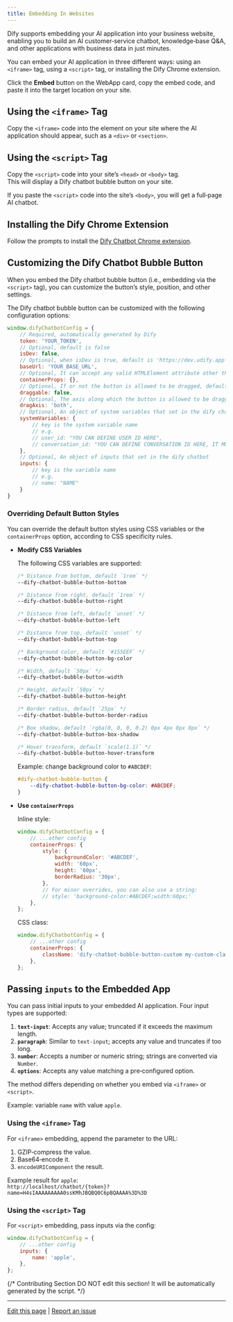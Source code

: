 ```yaml
---
title: Embedding In Websites
---
```


Dify supports embedding your AI application into your business website, enabling you to build an AI customer‑service chatbot, knowledge‑base Q&A, and other applications with business data in just minutes.

You can embed your AI application in three different ways: using an `<iframe>` tag, using a `<script>` tag, or installing the Dify Chrome extension.

Click the **Embed** button on the WebApp card, copy the embed code, and paste it into the target location on your site.

## Using the `<iframe>` Tag

Copy the `<iframe>` code into the element on your site where the AI application should appear, such as a `<div>` or `<section>`.

## Using the `<script>` Tag

Copy the `<script>` code into your site’s `<head>` or `<body>` tag.  
This will display a Dify chatbot bubble button on your site.

If you paste the `<script>` code into the site’s `<body>`, you will get a full‑page AI chatbot.

## Installing the Dify Chrome Extension

Follow the prompts to install the [Dify Chatbot Chrome extension](https://chromewebstore.google.com/detail/dify-chatbot/ceehdapohffmjmkdcifjofadiaoeggaf).

## Customizing the Dify Chatbot Bubble Button

When you embed the Dify chatbot bubble button (i.e., embedding via the `<script>` tag), you can customize the button’s style, position, and other settings.

The Dify chatbot bubble button can be customized with the following configuration options:

```javascript
window.difyChatbotConfig = {
    // Required, automatically generated by Dify
    token: 'YOUR_TOKEN',
    // Optional, default is false
    isDev: false,
    // Optional, when isDev is true, default is 'https://dev.udify.app', otherwise default is 'https://udify.app'
    baseUrl: 'YOUR_BASE_URL',
    // Optional, It can accept any valid HTMLElement attribute other than `id`, such as `style`, `className`, etc
    containerProps: {},
    // Optional, If or not the button is allowed to be dragged, default is `false`
    draggable: false,
    // Optional, The axis along which the button is allowed to be dragged, default is `both`, can be `x`, `y`, `both`
    dragAxis: 'both',
    // Optional, An object of system variables that set in the dify chatbot
    systemVariables: {
        // key is the system variable name
        // e.g.
        // user_id: "YOU CAN DEFINE USER ID HERE",
        // conversation_id: "YOU CAN DEFINE CONVERSATION ID HERE, IT MUST BE A VALID UUID"
    },
    // Optional, An object of inputs that set in the dify chatbot
    inputs: {
        // key is the variable name
        // e.g.
        // name: "NAME"
    }
}
```

### Overriding Default Button Styles

You can override the default button styles using CSS variables or the `containerProps` option, according to CSS specificity rules.

* **Modify CSS Variables**

  The following CSS variables are supported:

  ```css
  /* Distance from bottom, default `1rem` */
  --dify-chatbot-bubble-button-bottom

  /* Distance from right, default `1rem` */
  --dify-chatbot-bubble-button-right

  /* Distance from left, default `unset` */
  --dify-chatbot-bubble-button-left

  /* Distance from top, default `unset` */
  --dify-chatbot-bubble-button-top

  /* Background color, default `#155EEF` */
  --dify-chatbot-bubble-button-bg-color

  /* Width, default `50px` */
  --dify-chatbot-bubble-button-width

  /* Height, default `50px` */
  --dify-chatbot-bubble-button-height

  /* Border radius, default `25px` */
  --dify-chatbot-bubble-button-border-radius

  /* Box shadow, default `rgba(0, 0, 0, 0.2) 0px 4px 8px 0px` */
  --dify-chatbot-bubble-button-box-shadow

  /* Hover transform, default `scale(1.1)` */
  --dify-chatbot-bubble-button-hover-transform
  ```

  Example: change background color to `#ABCDEF`:

  ```css
  #dify-chatbot-bubble-button {
      --dify-chatbot-bubble-button-bg-color: #ABCDEF;
  }
  ```

* **Use `containerProps`**

  Inline style:

  ```javascript
  window.difyChatbotConfig = {
      // ...other config
      containerProps: {
          style: {
              backgroundColor: '#ABCDEF',
              width: '60px',
              height: '60px',
              borderRadius: '30px',
          },
          // For minor overrides, you can also use a string:
          // style: 'background-color:#ABCDEF;width:60px;'
      },
  };
  ```

  CSS class:

  ```javascript
  window.difyChatbotConfig = {
      // ...other config
      containerProps: {
          className: 'dify-chatbot-bubble-button-custom my-custom-class',
      },
  };
  ```

## Passing `inputs` to the Embedded App

You can pass initial inputs to your embedded AI application. Four input types are supported:

1. **`text-input`**: Accepts any value; truncated if it exceeds the maximum length.
2. **`paragraph`**: Similar to `text-input`; accepts any value and truncates if too long.
3. **`number`**: Accepts a number or numeric string; strings are converted via `Number`.
4. **`options`**: Accepts any value matching a pre‑configured option.

The method differs depending on whether you embed via `<iframe>` or `<script>`.

Example: variable `name` with value `apple`.

### Using the `<iframe>` Tag

For `<iframe>` embedding, append the parameter to the URL:

1. GZIP‑compress the value.
2. Base64‑encode it.
3. `encodeURIComponent` the result.

Example result for `apple`:  
`http://localhost/chatbot/{token}?name=H4sIAAAAAAAAA0ssKMhJBQBQ0C6pBQAAAA%3D%3D`

### Using the `<script>` Tag

For `<script>` embedding, pass inputs via the config:

```javascript
window.difyChatbotConfig = {
    // ...other config
    inputs: {
        name: 'apple',
    },
};
```

{/*
Contributing Section
DO NOT edit this section!
It will be automatically generated by the script.
*/}

---

[Edit this page](https://github.com/langgenius/dify-docs/edit/main/en/guides/application-publishing/embedding-in-websites.mdx) | [Report an issue](https://github.com/langgenius/dify-docs/issues/new?template=docs.yml)

